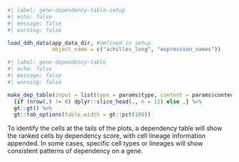 ```r
#| label: gene-dependency-table-setup
#| echo: false
#| message: false
#| warning: false

load_ddh_data(app_data_dir, #defined in setup
              object_name = c("achilles_long", "expression_names"))

```

```r
#| label: gene-dependency-table
#| echo: false
#| message: false
#| warning: false

make_dep_table(input = list(type = params$type, content = params$content)) %>% 
  {if (nrow(.) != 0) dplyr::slice_head(., n = 12) else .} %>%
  gt::gt() %>% 
  gt::tab_options(table.width = gt::pct(100))

```
  
To identify the cells at the tails of the plots, a dependency table will show the ranked cells by dependency score, with cell lineage information appended. In some cases, specific cell types or lineages will show consistent patterns of dependency on a gene.  